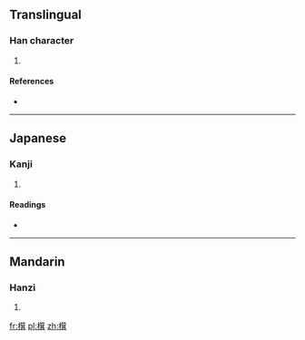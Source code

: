 ==Translingual==

===Han character===
{{Han char|rn=75|rad=木|as=14|sn=18|four=|canj=木竹廿金 (DHTC)}}

# {{defn|Han|sort=木14}}

====References====
* {{Han ref|kx=0558.280|dkj=15726|hdz=21309.040|uh=6AB1|ud=27313}}

----

==Japanese==

===Kanji===
{{ja-kanji|grade=|rs=木14}}

# {{defn|Japanese|sort=木14}}

====Readings====
* {{ja-readings|on=[[き]] (ki)|kun=[[ご]] (go), [[ごいし]] (goishi)}}

----

==Mandarin==

===Hanzi===
{{cmn-hanzi|pin=[[qí]] ([[qi2]])|wg=ch'i<sup>2</sup>}}

# {{defn|Mandarin|sort=木14}}

[[fr:檱]]
[[pl:檱]]
[[zh:檱]]